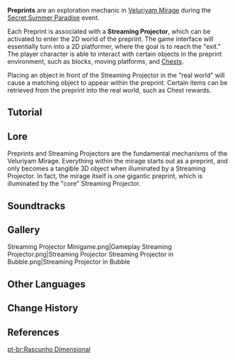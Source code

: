{{Stub|add lore and info about what can be found inside preprints}}
{{Terminology Infobox
|image        = Preprint.png
|type         = Exploration
|area         = Veluriyam Mirage
|event        = Secret Summer Paradise
}}
{{Description|Name: Preprint<br> Note: A device that is akin to a mural. In actuality, it is an accessible two-dimensional space.|[https://genshin.hoyoverse.com/en/news/detail/112146 Veluriyam Mirage Adventure Invitation – Introducing the Version 3.8 Limited-Time Area]}}
'''Preprints''' are an exploration mechanic in [[Veluriyam Mirage]] during the [[Secret Summer Paradise]] event.

Each Preprint is associated with a '''Streaming Projector''', which can be activated to enter the 2D world of the preprint. The game interface will essentially turn into a 2D platformer, where the goal is to reach the "exit." The player character is able to interact with certain objects in the preprint environment, such as blocks, moving platforms, and [[Chest]]s.

Placing an object in front of the Streaming Projector in the "real world" will cause a matching object to appear within the preprint. Certain items can be retrieved from the preprint into the real world, such as Chest rewards.

==Tutorial==
{{Tutorial
|image1 = Tutorial Preprint 1.png
|text1 = Get close to and activate the Streaming Projector to enter the Preprint on the wall.
|image2 = Tutorial Preprint 2.png
|text2 = Within the Preprints, you can interact with objects or operate key mechanisms. Solve the key puzzles and reach your destination, or complete the corresponding exploration objectives...
|image3 = Tutorial Preprint 3.png
|text3 = Changing some objects outside the Preprints can affect the environments within those Preprints.
|image4 = Tutorial Preprint 4.png
|text4 = You can leave the Preprint at any time during your exploration. The changes you caused in the environment will not be affected.
}}

==Lore==
Preprints and Streaming Projectors are the fundamental mechanisms of the Veluriyam Mirage. Everything within the mirage starts out as a preprint, and only becomes a tangible 3D object when illuminated by a Streaming Projector. In fact, the mirage itself is one gigantic preprint, which is illuminated by the "core" Streaming Projector.

==Soundtracks==
{{Soundtracks by Category Table|type=location}}

==Gallery==
<gallery>
Streaming Projector Minigame.png|Gameplay
Streaming Projector.png|Streaming Projector
Streaming Projector in Bubble.png|Streaming Projector in Bubble
</gallery>

==Other Languages==
{{Other Languages
|1_en      = Preprint
|1_zhs     = 「先成图」
|1_zhs_rm  = "Xiānchéng-tú"
|1_zht     = 「先成圖」
|1_zht_rm  = "Xiānchéng-tú"
|1_zh_tl   = 
|1_ja      = 「先成図」
|1_ja_rm   = "Senseizu"<ref name="Glaze Domain, Multum in Parvo">{{Ref/Quest|Glaze Domain, Multum in Parvo|note=Japanese Voice-Over}}</ref>
|1_ja_tl   = 
|1_ko      = 「구상도」
|1_ko_tl   = "Plan"
|1_es      = Reflejo
|1_es_tl   = Reflection
|1_fr      = Pré-illustration
|1_fr_tl   = Pre-Illustration
|1_ru      = Препринт
|1_th      = "ภาพร่าง"
|1_th_rm   = 
|1_th_tl   = 
|1_vi      = Hình Chiếu
|1_vi_tl   = 
|1_de      = „Vorgefertigtes Gemälde“
|1_de_tl   = "Pre-Made Painting"
|1_id      = Pracetak
|1_id_tl   = Preprint
|1_pt      = Rascunho Dimensional
|1_pt_tl   = 
|1_tr      = Ön Baskı
|1_tr_tl   = 
|1_it      = Planomodello
|1_it_tl   = Planomodel

|2_en      = Streaming Projector
|2_zhs     = 「聚流映灯」
|2_zhs_rm  = "Jùliú Yìngdēng"
|2_zht     = 「聚流映燈」
|2_zht_rm  = "Jùliú Yìngdēng"
|2_zh_tl   = 
|2_ja      = 「集流映写灯」
|2_ja_rm   = "Shuuryuu Eishatou"<ref  name="Glaze Domain, Multum in Parvo" />
|2_ja_tl   = 
|2_ko      = 「흐름 영사기」
|2_ko_tl   = "Flow Projector"
|2_es      = Proyector refractor
|2_es_tl   = Refracting Projector
|2_fr      = Projecteur à flux
|2_fr_tl   = Streaming Projecting
|2_ru      = Потоковый проектор
|2_ru_tl   = Streaming Projector
|2_th      = "โคมผสานแสง"
|2_th_rm   = 
|2_th_tl   = 
|2_vi      = Đèn Chiếu
|2_vi_tl   = 
|2_de      = „Bündellichtwerfer“
|2_de_tl   = "Bundle Light Projector"
|2_id      = Proyektor Penyiaran
|2_id_tl   = Broadcasting Projector
|2_pt      = Projetor de Transmissão
|2_pt_tl   = 
|2_tr      = Akış Yansıtıcı
|2_tr_tl   = 
|2_it      = Lumioproiettore
|2_it_tl   = 
}}

==Change History==
{{Change History|3.8}}

==References==
{{Reflist}}
<!--
==Navigation==
{{Exploration Navbox}}
-->

[[pt-br:Rascunho Dimensional]]